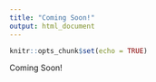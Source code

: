 ```yaml
---
title: "Coming Soon!"
output: html_document
---
```


```r
knitr::opts_chunk$set(echo = TRUE)
```

Coming Soon!